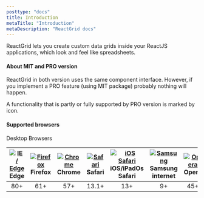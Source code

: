 ```yaml
---
posttype: "docs"
title: Introduction
metaTitle: "Introduction"
metaDescription: "ReactGrid docs"
---
```


ReactGrid lets you create custom data grids inside your ReactJS applications, which look and feel like spreadsheets.

#### About MIT and PRO version

ReactGrid in both version uses the same component interface. However, if you implement a PRO feature (using MIT package) 
probably nothing will happen. 

A functionality that is partly or fully supported by PRO version is marked by <i class="fas fa-rocket fa-lg"></i> icon.

#### Supported browsers

Desktop Browsers

| [<img src="https://raw.githubusercontent.com/alrra/browser-logos/master/src/edge/edge_48x48.png" alt="IE / Edge"  />](http://godban.github.io/browsers-support-badges/) Edge | [<img src="https://raw.githubusercontent.com/alrra/browser-logos/master/src/firefox/firefox_48x48.png" alt="Firefox"  />](http://godban.github.io/browsers-support-badges/) Firefox | [<img src="https://raw.githubusercontent.com/alrra/browser-logos/master/src/chrome/chrome_48x48.png" alt="Chrome"  />](http://godban.github.io/browsers-support-badges/) Chrome | [<img src="https://raw.githubusercontent.com/alrra/browser-logos/master/src/safari/safari_48x48.png" alt="Safari" />](http://godban.github.io/browsers-support-badges/) Safari | [<img src="https://raw.githubusercontent.com/alrra/browser-logos/master/src/safari-ios/safari-ios_48x48.png" alt="iOS Safari" />](http://godban.github.io/browsers-support-badges/) iOS/iPadOs Safari | [<img src="https://raw.githubusercontent.com/alrra/browser-logos/master/src/samsung-internet/samsung-internet_48x48.png" alt="Samsung"/>](http://godban.github.io/browsers-support-badges/) Samsung internet | [<img src="https://raw.githubusercontent.com/alrra/browser-logos/master/src/opera/opera_48x48.png" alt="Opera" />](http://godban.github.io/browsers-support-badges/) Opera |
| :-: | :-: | :-: | :-: | :-: | :-: | :-:|
| 80+ | 61+ | 57+ | 13.1+ | 13+ | 9+ | 45+ |
